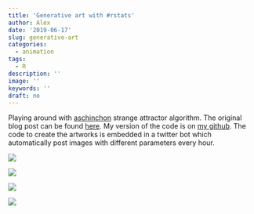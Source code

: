 ```yaml
---
title: 'Generative art with #rstats'
author: Alex
date: '2019-06-17'
slug: generative-art
categories:
  - animation
tags:
  - R
description: ''
image: ''
keywords: ''
draft: no
---
```


Playing around with [aschinchon](www.twitter.com/aschinchon) strange attractor algorithm. The original blog post can be found [here](https://fronkonstin.com/2019/01/10/rcpp-camaron-de-la-isla-and-the-beauty-of-maths/). My version of the code is on [my github](https://github.com/kruse-alex/strange_attractor). The code to create the artworks is embedded in a twitter bot which automatically post images with different parameters every hour.

![](/post/2019-06-17-generative-art_files/Bildschirmfoto 2019-06-17 um 11.00.52.png)

![](/post/2019-06-17-generative-art_files/Bildschirmfoto 2019-06-17 um 11.02.25.png)

![](/post/2019-06-17-generative-art_files/Bildschirmfoto 2019-06-17 um 11.02.08.png)

![](/post/2019-06-17-generative-art_files/Bildschirmfoto 2019-06-17 um 11.01.57.png)
